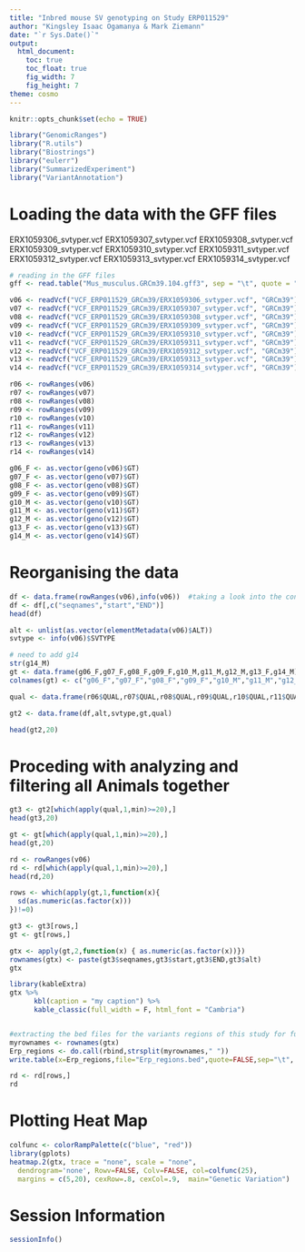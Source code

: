 ```yaml
---
title: "Inbred mouse SV genotyping on Study ERP011529"
author: "Kingsley Isaac Ogamanya & Mark Ziemann"
date: "`r Sys.Date()`"
output:
  html_document:
    toc: true
    toc_float: true
    fig_width: 7
    fig_height: 7
theme: cosmo
---
```



```r
knitr::opts_chunk$set(echo = TRUE)

library("GenomicRanges")
library("R.utils")
library("Biostrings")
library("eulerr")
library("SummarizedExperiment")
library("VariantAnnotation")

```

# Loading the data with the GFF files

ERX1059306_svtyper.vcf
ERX1059307_svtyper.vcf
ERX1059308_svtyper.vcf
ERX1059309_svtyper.vcf
ERX1059310_svtyper.vcf
ERX1059311_svtyper.vcf
ERX1059312_svtyper.vcf
ERX1059313_svtyper.vcf
ERX1059314_svtyper.vcf

```r

# reading in the GFF files
gff <- read.table("Mus_musculus.GRCm39.104.gff3", sep = "\t", quote = "")

v06 <- readVcf("VCF_ERP011529_GRCm39/ERX1059306_svtyper.vcf", "GRCm39")
v07 <- readVcf("VCF_ERP011529_GRCm39/ERX1059307_svtyper.vcf", "GRCm39")
v08 <- readVcf("VCF_ERP011529_GRCm39/ERX1059308_svtyper.vcf", "GRCm39")
v09 <- readVcf("VCF_ERP011529_GRCm39/ERX1059309_svtyper.vcf", "GRCm39")
v10 <- readVcf("VCF_ERP011529_GRCm39/ERX1059310_svtyper.vcf", "GRCm39")
v11 <- readVcf("VCF_ERP011529_GRCm39/ERX1059311_svtyper.vcf", "GRCm39")
v12 <- readVcf("VCF_ERP011529_GRCm39/ERX1059312_svtyper.vcf", "GRCm39")
v13 <- readVcf("VCF_ERP011529_GRCm39/ERX1059313_svtyper.vcf", "GRCm39")
v14 <- readVcf("VCF_ERP011529_GRCm39/ERX1059314_svtyper.vcf", "GRCm39")

r06 <- rowRanges(v06)
r07 <- rowRanges(v07)
r08 <- rowRanges(v08)
r09 <- rowRanges(v09)
r10 <- rowRanges(v10)
r11 <- rowRanges(v11)
r12 <- rowRanges(v12)
r13 <- rowRanges(v13)
r14 <- rowRanges(v14)

g06_F <- as.vector(geno(v06)$GT)
g07_F <- as.vector(geno(v07)$GT)
g08_F <- as.vector(geno(v08)$GT)
g09_F <- as.vector(geno(v09)$GT)
g10_M <- as.vector(geno(v10)$GT)
g11_M <- as.vector(geno(v11)$GT)
g12_M <- as.vector(geno(v12)$GT)
g13_F <- as.vector(geno(v13)$GT)
g14_M <- as.vector(geno(v14)$GT)

```

# Reorganising the data

```r

df <- data.frame(rowRanges(v06),info(v06))  #taking a look into the content for one of the vcf file.
df <- df[,c("seqnames","start","END")]
head(df)

alt <- unlist(as.vector(elementMetadata(v06)$ALT))
svtype <- info(v06)$SVTYPE

# need to add g14
str(g14_M)
gt <- data.frame(g06_F,g07_F,g08_F,g09_F,g10_M,g11_M,g12_M,g13_F,g14_M)
colnames(gt) <- c("g06_F","g07_F","g08_F","g09_F","g10_M","g11_M","g12_M","g13_F","g14_M") 

qual <- data.frame(r06$QUAL,r07$QUAL,r08$QUAL,r09$QUAL,r10$QUAL,r11$QUAL,r11$QUAL,r12$QUAL,r13$QUAL,r14$QUAL)

gt2 <- data.frame(df,alt,svtype,gt,qual) 

head(gt2,20)

```

# Proceding with analyzing and filtering all Animals together 

```r

gt3 <- gt2[which(apply(qual,1,min)>=20),]
head(gt3,20)

gt <- gt[which(apply(qual,1,min)>=20),]
head(gt,20)

rd <- rowRanges(v06)
rd <- rd[which(apply(qual,1,min)>=20),]
head(rd,20)

rows <- which(apply(gt,1,function(x){
  sd(as.numeric(as.factor(x)))
})!=0)

gt3 <- gt3[rows,]
gt <- gt[rows,]

gtx <- apply(gt,2,function(x) { as.numeric(as.factor(x))})
rownames(gtx) <- paste(gt3$seqnames,gt3$start,gt3$END,gt3$alt)
gtx

library(kableExtra)
gtx %>%
	  kbl(caption = "my caption") %>%
	  kable_classic(full_width = F, html_font = "Cambria")


#extracting the bed files for the variants regions of this study for further investigation on IGV
myrownames <- rownames(gtx)
Erp_regions <- do.call(rbind,strsplit(myrownames," "))
write.table(x=Erp_regions,file="Erp_regions.bed",quote=FALSE,sep="\t", col.names = FALSE,row.names = FALSE)

rd <- rd[rows,]
rd

```

# Plotting Heat Map

```r

colfunc <- colorRampPalette(c("blue", "red"))
library(gplots)
heatmap.2(gtx, trace = "none", scale = "none", 
  dendrogram='none', Rowv=FALSE, Colv=FALSE, col=colfunc(25),
  margins = c(5,20), cexRow=.8, cexCol=.9,  main="Genetic Variation")

```


# Session Information

```r

sessionInfo()

```

